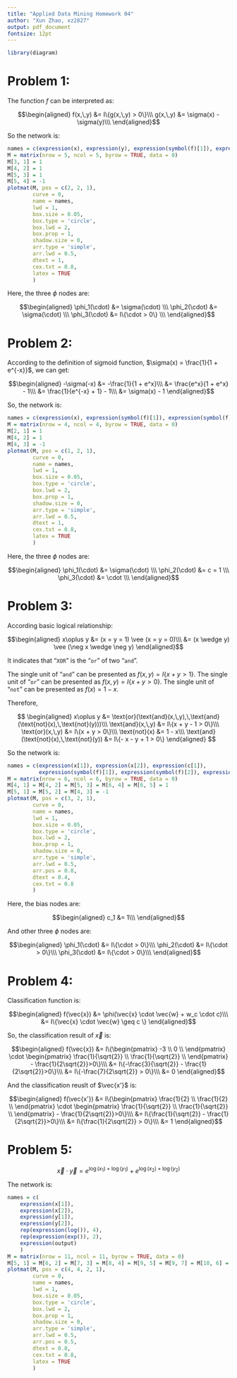 ```yaml
---
title: "Applied Data Mining Homework 04"
author: "Xun Zhao, xz2827"
output: pdf_document
fontsize: 12pt
---
```


```r
library(diagram)
```

# Problem 1:

The function $f$ can be interpreted as:

$$\begin{aligned}
f(x,\,y) &= I\{g(x,\,y) > 0\}\\\
g(x,\,y) &= \sigma(x) - \sigma(y)\\\
\end{aligned}$$

So the network is:

```r
names = c(expression(x), expression(y), expression(symbol(f)[1]), expression(symbol(f)[2]), expression(symbol(f)[3]))
M = matrix(nrow = 5, ncol = 5, byrow = TRUE, data = 0)
M[3, 1] = 1
M[4, 2] = 1
M[5, 3] = 1
M[5, 4] = -1
plotmat(M, pos = c(2, 2, 1), 
		curve = 0, 
		name = names, 
		lwd = 1, 
		box.size = 0.05, 
		box.type = 'circle', 
		box.lwd = 2, 
		box.prop = 1,
		shadow.size = 0, 
		arr.type = 'simple', 
		arr.lwd = 0.5, 
		dtext = 1,
		cex.txt = 0.8,
		latex = TRUE
		) 
```

Here, the three $\phi$ nodes are:

$$\begin{aligned}
\phi_1(\cdot) &= \sigma(\cdot) \\\
\phi_2(\cdot) &= \sigma(\cdot) \\\
\phi_3(\cdot) &= I\{\cdot > 0\} \\\
\end{aligned}$$

# Problem 2:

According to the definition of sigmoid function, $\sigma(x) = \frac{1}{1 + e^{-x}}$, we can get:

$$\begin{aligned}
-\sigma(-x) &= -\frac{1}{1 + e^x}\\\
&= \frac{e^x}{1 + e^x} - 1\\\
&= \frac{1}{e^{-x} + 1} - 1\\\
&= \sigma(x) - 1
\end{aligned}$$

So, the network is:

```r
names = c(expression(x), expression(symbol(f)[1]), expression(symbol(f)[2]), expression(symbol(f)[3]))
M = matrix(nrow = 4, ncol = 4, byrow = TRUE, data = 0)
M[2, 1] = 1
M[4, 2] = 1
M[4, 3] = -1
plotmat(M, pos = c(1, 2, 1), 
		curve = 0, 
		name = names, 
		lwd = 1, 
		box.size = 0.05, 
		box.type = 'circle', 
		box.lwd = 2, 
		box.prop = 1,
		shadow.size = 0, 
		arr.type = 'simple', 
		arr.lwd = 0.5, 
		dtext = 1,
		cex.txt = 0.8,
		latex = TRUE
		) 
```

Here, the three $\phi$ nodes are:

$$\begin{aligned}
\phi_1(\cdot) &= \sigma(\cdot) \\\
\phi_2(\cdot) &= c = 1 \\\
\phi_3(\cdot) &= \cdot \\\
\end{aligned}$$

# Problem 3:

According basic logical relationship:

$$\begin{aligned}
x\oplus y &= (x = y = 1) \vee (x = y = 0)\\\
&= (x \wedge y) \vee (\neg x \wedge \neg y)
\end{aligned}$$

It indicates that "`XOR`" is the "`or`" of two "`and`".

The single unit of "`and`" can be presented as $f(x,\,y) = I\{x + y > 1\}$. The single unit of "`or`" can be presented as $f(x,\,y) = I\{x + y > 0\}$. The single unit of "`not`" can be presented as $f(x) = 1 - x$.

Therefore,	

$$
\begin{aligned}
x\oplus y &= \text{or}(\text{and}(x,\,y),\,\text{and}(\text{not}(x),\,\text{not}(y)))\\\
\text{and}(x,\,y) &= I\{x + y - 1 > 0\}\\\
\text{or}(x,\,y) &= I\{x + y > 0\}\\\
\text{not}(x) &= 1 - x\\\
\text{and}(\text{not}(x),\,\text{not}(y)) &= I\{- x - y + 1 > 0\}
\end{aligned}
$$

So the network is:

```r
names = c(expression(x[1]), expression(x[2]), expression(c[1]), 
		  expression(symbol(f)[1]), expression(symbol(f)[2]), expression(symbol(f)[3]))
M = matrix(nrow = 6, ncol = 6, byrow = TRUE, data = 0)
M[4, 1] = M[4, 2] = M[5, 3] = M[6, 4] = M[6, 5] = 1
M[5, 1] = M[5, 2] = M[4, 3] = -1
plotmat(M, pos = c(3, 2, 1),
		curve = 0,
		name = names,
		lwd = 1,
		box.size = 0.05,
		box.type = 'circle',
		box.lwd = 2,
		box.prop = 1,
		shadow.size = 0,
		arr.type = 'simple',
		arr.lwd = 0.5,
		arr.pos = 0.8,
		dtext = 0.4,
		cex.txt = 0.8
		)
```

Here, the bias nodes are:

$$\begin{aligned}
c_1 &= 1\\\
\end{aligned}$$

And other three $\phi$ nodes are:

$$\begin{aligned}
\phi_1(\cdot) &= I\{\cdot > 0\}\\\
\phi_2(\cdot) &= I\{\cdot > 0\}\\\
\phi_3(\cdot) &= I\{\cdot > 0\}\\\
\end{aligned}$$

# Problem 4:

Classification function is:

$$\begin{aligned}
f(\vec{x}) &= \phi(\vec{x} \cdot \vec{w} + w_c \cdot c)\\\
&= I\{\vec{x} \cdot \vec{w} \geq c \}
\end{aligned}$$

So, the classification result of $\vec{x}$ is:

$$\begin{aligned}
f(\vec{x}) &= I\{\begin{pmatrix} -3 \\ 0 \\ \end{pmatrix} \cdot \begin{pmatrix} \frac{1}{\sqrt{2}} \\ \frac{1}{\sqrt{2}} \\ \end{pmatrix} - \frac{1}{2\sqrt{2}}>0\}\\\
&= I\{-\frac{3}{\sqrt{2}} - \frac{1}{2\sqrt{2}}>0\}\\\
&= I\{-\frac{7}{2\sqrt{2}} > 0\}\\\
&= 0
\end{aligned}$$

And the classification reuslt of $\vec{x'}$ is:

$$\begin{aligned}
f(\vec{x'}) &= I\{\begin{pmatrix} \frac{1}{2} \\ \frac{1}{2} \\ \end{pmatrix} \cdot \begin{pmatrix} \frac{1}{\sqrt{2}} \\ \frac{1}{\sqrt{2}} \\ \end{pmatrix} - \frac{1}{2\sqrt{2}}>0\}\\\
&= I\{\frac{1}{\sqrt{2}} - \frac{1}{2\sqrt{2}}>0\}\\\
&= I\{\frac{1}{2\sqrt{2}} > 0\}\\\
&= 1
\end{aligned}$$

# Problem 5:

$$\vec{x} \cdot \vec{y} = e^{\log(x_1) + \log(y_1)} + e^{\log(x_2) + \log(y_2)}$$

The network is:

```r
names = c(
	expression(x[1]),
	expression(x[2]),
	expression(y[1]),
	expression(y[2]),
	rep(expression(log()), 4),
	rep(expression(exp()), 2),
	expression(output)
	)
M = matrix(nrow = 11, ncol = 11, byrow = TRUE, data = 0)
M[5, 1] = M[6, 2] = M[7, 3] = M[8, 4] = M[9, 5] = M[9, 7] = M[10, 6] = M[10, 8] = M[11, 9] = M[11, 10] = 1
plotmat(M, pos = c(4, 4, 2, 1),
		curve = 0,
		name = names,
		lwd = 1,
		box.size = 0.05,
		box.type = 'circle',
		box.lwd = 2,
		box.prop = 1,
		shadow.size = 0,
		arr.type = 'simple',
		arr.lwd = 0.5,
		arr.pos = 0.5,
		dtext = 0.8,
		cex.txt = 0.8,
		latex = TRUE
		)
```